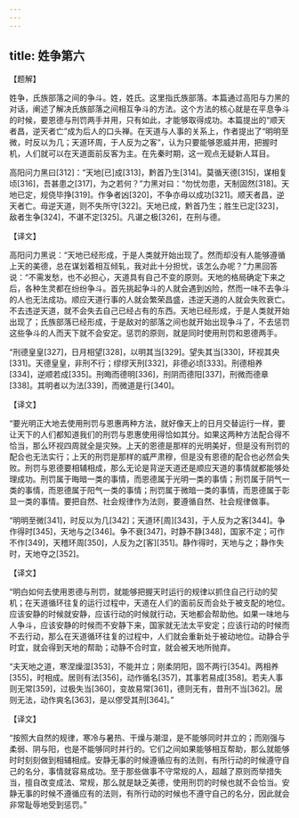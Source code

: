 ```yaml
---
---
---
```

title: 姓争第六
---





【题解】


姓争，氏族部落之间的争斗。姓，姓氏。这里指氏族部落。本篇通过高阳与力黑的对话，阐述了解决氏族部落之间相互争斗的方法。这个方法的核心就是在平息争斗的时候，要恩德与刑罚两手并用，只有如此，才能够取得成功。本篇提出的“顺天者昌，逆天者亡”成为后人的口头禅。在天道与人事的关系上，作者提出了“明明至微，时反以为几；天道环周，于人反为之客”，认为只要能够恩威并用，把握时机，人们就可以在天道面前反客为主。在先秦时期，这一观点无疑新人耳目。


高阳问力黑曰[312]：“天地[已]成[313]，黔首乃生[314]。莫循天德[315]，谋相复顷[316]，吾甚患之[317]，为之若何？”力黑对曰：“勿忧勿患，天制固然[318]。天地已定，规侥毕挣[319]。作争者凶[320]，不争亦毋以成功[321]。顺天者昌，逆天者亡。毋逆天道，则不失所守[322]。天地已成，黔首乃生；胜生已定[323]，敌者生争[324]，不谌不定[325]。凡谌之极[326]，在刑与德。


【译文】


高阳问力黑说：“天地已经形成，于是人类就开始出现了。然而却没有人能够遵循上天的美德，总在谋划着相互倾轧，我对此十分担忧，该怎么办呢？”力黑回答说：“不需发愁，也不必担心，天道具有自己不变的原则。天地的格局确定下来之后，各种生灵都在纷纷争斗。首先挑起争斗的人就会遇到凶险，然而一味不去争斗的人也无法成功。顺应天道行事的人就会繁荣昌盛，违逆天道的人就会失败衰亡。不去违逆天道，就不会失去自己已经占有的东西。天地已经形成，于是人类就开始出现了；氏族部落已经形成，于是敌对的部落之间也就开始出现争斗了，不去惩罚这些争斗的人而天下就不会安定。惩罚的原则，就是同时使用刑罚和恩德两手。


“刑德皇皇[327]，日月相望[328]，以明其当[329]。望失其当[330]，环视其央[331]。天德皇皇，非刑不行；缪缪天刑[332]，非德必顷[333]。刑德相养[334]，逆顺若成[335]。刑晦而德明[336]，刑阴而德阳[337]，刑微而德章[338]。其明者以为法[339]，而微道是行[340]。


【译文】


“要光明正大地去使用刑罚与恩惠两种方法，就好像天上的日月交替运行一样，要让天下的人们都知道我们的刑罚与恩惠使用得恰如其分。如果这两种方法配合得不恰当，那么环视四周就全是灾殃。上天的恩德是那样的光明美好，但是没有刑罚的配合也无法实行；上天的刑罚是那样的威严肃穆，但是没有恩德的配合也必然会失败。刑罚与恩德要相辅相成，那么无论是背逆天道还是顺应天道的事情就都能够处理成功。刑罚属于晦暗一类的事情，而恩德属于光明一类的事情；刑罚属于阴气一类的事情，而恩德属于阳气一类的事情；刑罚属于微暗一类的事情，而恩德属于彰显一类的事情。要把自然、社会规律作为法则，要遵循自然、社会规律做事。


“明明至微[341]，时反以为几[342]；天道环[周][343]，于人反为之客[344]。争作得时[345]，天地与之[346]。争不衰[347]，时静不静[348]，国家不定；可作不作[349]，天稽环周[350]，人反为之[客][351]。静作得时，天地与之；静作失时，天地夺之[352]。


【译文】


“明白如何去使用恩德与刑罚，就能够把握天时运行的规律以抓住自己行动的契机；在天道循环往复的运行过程中，天道在人们的面前反而会处于被支配的地位。应该安静的时候就安静，应该行动的时候就行动，天地都会帮助他。如果一味地与人争斗，应该安静的时候而不安静下来，国家就无法太平安定；应该行动的时候而不去行动，那么在天道循环往复的过程中，人们就会重新处于被动地位。动静合乎时宜，就会得到天地的帮助；动静不合时宜，就会被天地所抛弃。


“夫天地之道，寒涅燥湿[353]，不能并立；刚柔阴阳，固不两行[354]。两相养[355]，时相成。居则有法[356]，动作循名[357]，其事若易成[358]。若夫人事则无常[359]，过极失当[360]，变故易常[361]，德则无有，昔刑不当[362]。居则无法，动作爽名[363]，是以僇受其刑[364]。”


【译文】


“按照大自然的规律，寒冷与暑热、干燥与潮湿，是不能够同时并立的；而刚强与柔弱、阴与阳，也是不能够同时并行的。它们之间如果能够相互帮助，那么就能够时时刻刻做到相辅相成。安静无事的时候遵循应有的法则，有所行动的时候遵守自己的名分，事情就容易成功。至于那些做事不守常规的人，超越了原则而举措失当，擅自改变成法、常规，那么就是缺乏美德，使用刑罚的时候也就不会恰当。安静无事的时候不遵循应有的法则，有所行动的时候也不遵守自己的名分，因此就会非常耻辱地受到惩罚。”